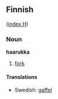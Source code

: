==Finnish==
([[Wiktionary:Finnish_index_h|index H]])

===Noun===
'''haarukka'''

# [[fork]]

====Translations====

*Swedish: [[gaffel]]